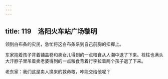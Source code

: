 ```yaml
---
---
---
```

title: 119　洛阳火车站广场黎明
---




领到白布条的灾民，急忙将这白布条系到自己前胸的扣襻上。

东家抱着孩子背着铺盖卷和卖女儿得到的一点粮食从人潮中退了下来。栓柱也满头大汗脖子里吊着卖老婆得到的一点粮食背着行李拉着两个孩子退了下来。

老东家：我们这是卖人换来的救命粮，咋能交给他呢？